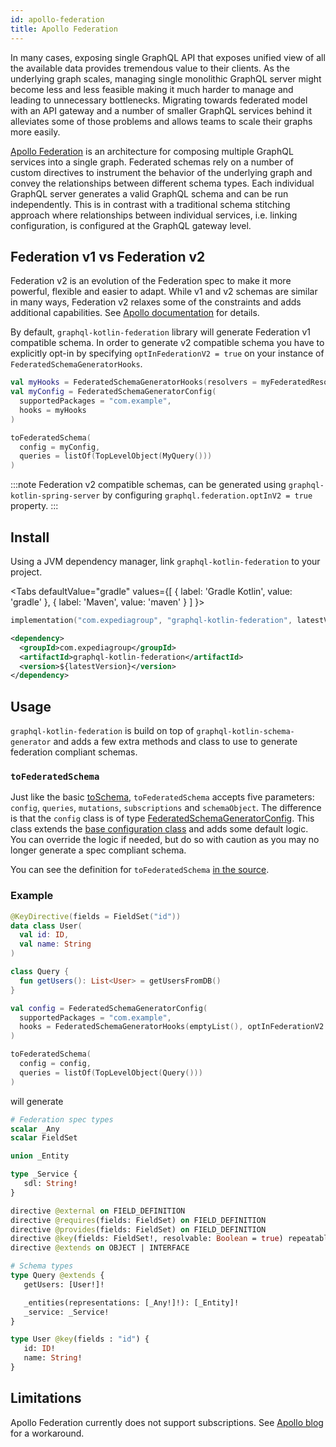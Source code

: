 ```yaml
---
id: apollo-federation
title: Apollo Federation
---
```




In many cases, exposing single GraphQL API that exposes unified view of all the available data provides tremendous value
to their clients. As the underlying graph scales, managing single monolithic GraphQL server might become less and less
feasible making it much harder to manage and leading to unnecessary bottlenecks. Migrating towards federated model with
an API gateway and a number of smaller GraphQL services behind it alleviates some of those problems and allows teams to
scale their graphs more easily.

[Apollo Federation](https://www.apollographql.com/docs/federation/) is an architecture for composing multiple GraphQL
services into a single graph. Federated schemas rely on a number of custom directives to instrument the behavior of the
underlying graph and convey the relationships between different schema types. Each individual GraphQL server generates a
valid GraphQL schema and can be run independently. This is in contrast with a traditional schema stitching approach where
relationships between individual services, i.e. linking configuration, is configured at the GraphQL gateway level.

## Federation v1 vs Federation v2

Federation v2 is an evolution of the Federation spec to make it more powerful, flexible and easier to adapt. While v1 and
v2 schemas are similar in many ways, Federation v2 relaxes some of the constraints and adds additional capabilities. See
[Apollo documentation](https://www.apollographql.com/docs/federation/federation-2/new-in-federation-2/) for details.

By default, `graphql-kotlin-federation` library will generate Federation v1 compatible schema. In order to generate v2
compatible schema you have to explicitly opt-in by specifying `optInFederationV2 = true` on your instance of `FederatedSchemaGeneratorHooks`.

```kotlin
val myHooks = FederatedSchemaGeneratorHooks(resolvers = myFederatedResolvers, optInFederationV2 = true)
val myConfig = FederatedSchemaGeneratorConfig(
  supportedPackages = "com.example",
  hooks = myHooks
)

toFederatedSchema(
  config = myConfig,
  queries = listOf(TopLevelObject(MyQuery()))
)
```

:::note
Federation v2 compatible schemas, can be generated using `graphql-kotlin-spring-server` by configuring `graphql.federation.optInV2 = true` property.
:::

## Install

Using a JVM dependency manager, link `graphql-kotlin-federation` to your project.

<Tabs
  defaultValue="gradle"
  values={[
    { label: 'Gradle Kotlin', value: 'gradle' },
    { label: 'Maven', value: 'maven' }
  ]
  }>

  <TabItem value="gradle">

```kotlin
implementation("com.expediagroup", "graphql-kotlin-federation", latestVersion)
```

  </TabItem>
  <TabItem value="maven">

```xml
<dependency>
  <groupId>com.expediagroup</groupId>
  <artifactId>graphql-kotlin-federation</artifactId>
  <version>${latestVersion}</version>
</dependency>
```

  </TabItem>
</Tabs>

## Usage

`graphql-kotlin-federation` is build on top of `graphql-kotlin-schema-generator` and adds a few extra methods and class to use to generate federation compliant schemas.

### `toFederatedSchema`

Just like the basic [toSchema](../schema-generator-getting-started.mdx), `toFederatedSchema` accepts five parameters: `config`, `queries`, `mutations`, `subscriptions` and `schemaObject`.
The difference is that the `config` class is of type [FederatedSchemaGeneratorConfig](https://github.com/ExpediaGroup/graphql-kotlin/blob/master/generator/graphql-kotlin-federation/src/main/kotlin/com/expediagroup/graphql/generator/federation/FederatedSchemaGeneratorConfig.kt).
This class extends the [base configuration class](../customizing-schemas/generator-config.md) and adds some default logic. You can override the logic if needed, but do so with caution as you may no longer generate a spec compliant schema.

You can see the definition for `toFederatedSchema` [in the
source](https://github.com/ExpediaGroup/graphql-kotlin/blob/master/generator/graphql-kotlin-federation/src/main/kotlin/com/expediagroup/graphql/generator/federation/toFederatedSchema.kt).

### Example

```kotlin
@KeyDirective(fields = FieldSet("id"))
data class User(
  val id: ID,
  val name: String
)

class Query {
  fun getUsers(): List<User> = getUsersFromDB()
}

val config = FederatedSchemaGeneratorConfig(
  supportedPackages = "com.example",
  hooks = FederatedSchemaGeneratorHooks(emptyList(), optInFederationV2 = true)
)

toFederatedSchema(
  config = config,
  queries = listOf(TopLevelObject(Query()))
)
```

will generate

```graphql
# Federation spec types
scalar _Any
scalar FieldSet

union _Entity

type _Service {
   sdl: String!
}

directive @external on FIELD_DEFINITION
directive @requires(fields: FieldSet) on FIELD_DEFINITION
directive @provides(fields: FieldSet) on FIELD_DEFINITION
directive @key(fields: FieldSet!, resolvable: Boolean = true) repeatable on OBJECT | INTERFACE
directive @extends on OBJECT | INTERFACE

# Schema types
type Query @extends {
   getUsers: [User!]!

   _entities(representations: [_Any!]!): [_Entity]!
   _service: _Service!
}

type User @key(fields : "id") {
   id: ID!
   name: String!
}
```

## Limitations

Apollo Federation currently does not support subscriptions. See [Apollo blog](https://www.apollographql.com/blog/backend/federation/using-subscriptions-with-your-federated-data-graph/)
for a workaround.
